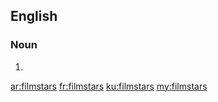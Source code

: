 ==English==

===Noun===
{{head|en}}

# {{plural of|filmstar}}

[[ar:filmstars]]
[[fr:filmstars]]
[[ku:filmstars]]
[[my:filmstars]]